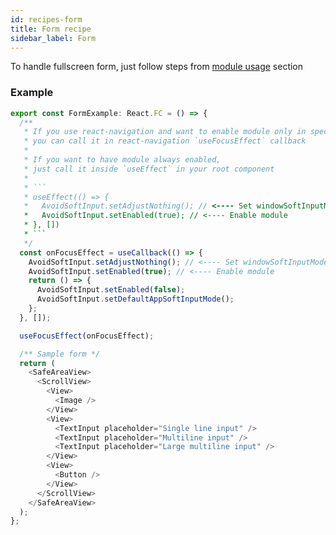 ```yaml
---
id: recipes-form
title: Form recipe
sidebar_label: Form
---
```


To handle fullscreen form, just follow steps from [module usage](../guides/usage-module) section

### Example

````ts
export const FormExample: React.FC = () => {
  /**
   * If you use react-navigation and want to enable module only in specific screen,
   * you can call it in react-navigation `useFocusEffect` callback
   *
   * If you want to have module always enabled,
   * just call it inside `useEffect` in your root component
   *
   * ```
   * useEffect(() => {
   *   AvoidSoftInput.setAdjustNothing(); // <---- Set windowSoftInputMode on Android to match iOS behavior
   *   AvoidSoftInput.setEnabled(true); // <---- Enable module
   * }, [])
   * ```
   */
  const onFocusEffect = useCallback(() => {
    AvoidSoftInput.setAdjustNothing(); // <---- Set windowSoftInputMode on Android to match iOS behavior
    AvoidSoftInput.setEnabled(true); // <---- Enable module
    return () => {
      AvoidSoftInput.setEnabled(false);
      AvoidSoftInput.setDefaultAppSoftInputMode();
    };
  }, []);

  useFocusEffect(onFocusEffect);

  /** Sample form */
  return (
    <SafeAreaView>
      <ScrollView>
        <View>
          <Image />
        </View>
        <View>
          <TextInput placeholder="Single line input" />
          <TextInput placeholder="Multiline input" />
          <TextInput placeholder="Large multiline input" />
        </View>
        <View>
          <Button />
        </View>
      </ScrollView>
    </SafeAreaView>
  );
};
````
